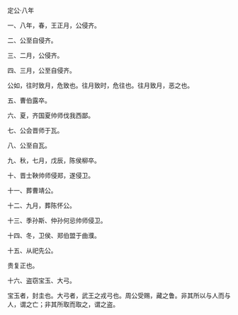 

定公·八年

一、八年，春，王正月，公侵齐。

二、公至自侵齐。

三、二月，公侵齐。

四、三月，公至自侵齐。

公如，往时致月，危致也。往月致时，危往也。往月致月，恶之也。

五、曹伯露卒。

六、夏，齐国夏帅师伐我西鄙。

七、公会晋师于瓦。

八、公至自瓦。

九、秋，七月，戊辰，陈侯柳卒。

十、晋士鞅帅师侵郑，遂侵卫。

十一、葬曹靖公。

十二、九月，葬陈怀公。

十三、季孙斯、仲孙何忌帅师侵卫。

十四、冬，卫侯、郑伯盟于曲濮。

十五、从祀先公。

贵复正也。

十六、盗窃宝玉、大弓。

宝玉者，封圭也。大弓者，武王之戎弓也。周公受赐，藏之鲁。非其所以与人而与人，谓之亡；非其所取而取之，谓之盗。

